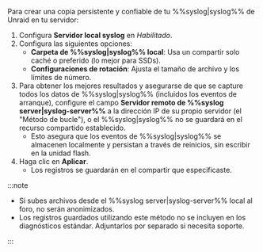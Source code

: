 Para crear una copia persistente y confiable de tu %%syslog|syslog%% de Unraid en tu servidor:

1. Configura **Servidor local syslog** en *Habilitado*.
2. Configura las siguientes opciones:
   - **Carpeta de %%syslog|syslog%% local**: Usa un compartir solo caché o preferido (lo mejor para SSDs).
   - **Configuraciones de rotación**: Ajusta el tamaño de archivo y los límites de número.
3. Para obtener los mejores resultados y asegurarse de que se capture todos los datos de %%syslog|syslog%% (incluidos los eventos de arranque), configure el campo **Servidor remoto de %%syslog server|syslog-server%%** a la dirección IP de su propio servidor (el "Método de bucle"), o el %%syslog|syslog%% no se guardará en el recurso compartido establecido.
   - Esto asegura que los eventos de %%syslog|syslog%% se almacenen localmente y persistan a través de reinicios, sin escribir en la unidad flash.
4. Haga clic en **Aplicar**.
   - Los registros se guardarán en el compartir que especificaste.

:::note

- Si subes archivos desde el %%syslog server|syslog-server%% local al foro, no serán anonimizados.
- Los registros guardados utilizando este método no se incluyen en los diagnósticos estándar. Adjuntarlos por separado si necesita soporte.

:::
